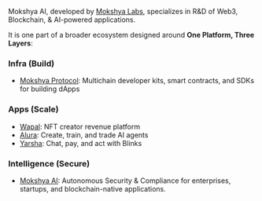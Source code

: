 

Mokshya AI, developed by [Mokshya Labs](https://mokshya.io/), specializes in R&D of Web3, Blockchain, & AI-powered applications.  

It is one part of a broader ecosystem designed around **One Platform, Three Layers**:

### Infra (Build)
- [Mokshya Protocol](https://mokshya.io/): Multichain developer kits, smart contracts, and SDKs for building dApps  

### Apps (Scale)
- [Wapal](https://wapal.io/): NFT creator revenue platform  
- [Alura](https://alura.fun/): Create, train, and trade AI agents  
- [Yarsha](https://yarsha.app/): Chat, pay, and act with Blinks  

### Intelligence (Secure)
- [Mokshya AI](https://mokshya.ai/): Autonomous Security & Compliance for enterprises, startups, and blockchain-native applications.  
